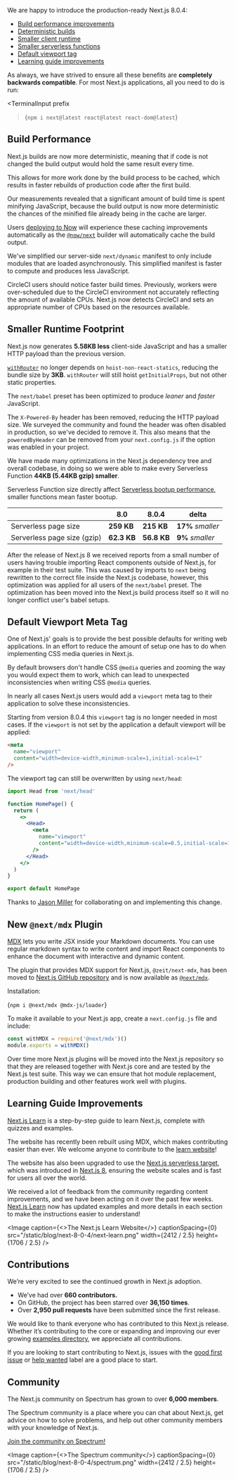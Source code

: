 


We are happy to introduce the production-ready Next.js 8.0.4:

- [Build performance improvements](#build-performance)
- [Deterministic builds](#build-performance)
- [Smaller client runtime](#smaller-runtime-footprint)
- [Smaller serverless functions](#smaller-runtime-footprint)
- [Default viewport tag](#default-viewport-meta-tag)
- [Learning guide improvements](#learning-guide-improvements)

As always, we have strived to ensure all these benefits are **completely backwards compatible**. For most Next.js applications, all you need to do is run:

<TerminalInput
  prefix
>{`npm i next@latest react@latest react-dom@latest`}</TerminalInput>

## Build Performance

Next.js builds are now more deterministic, meaning that if code is not changed the build output would hold the same result every time.

This allows for more work done by the build process to be cached, which results in faster rebuilds of production code after the first build.

Our measurements revealed that a significant amount of build time is spent minifying JavaScript, because the build output is now more deterministic the chances of the minified file already being in the cache are larger.

Users [deploying to Now](https://zeit.co/guides/deploying-nextjs-with-now/) will experience these caching improvements automatically as the [`@now/next`](https://zeit.co/guides/deploying-nextjs-with-now) builder will automatically cache the build output.

We've simplified our server-side `next/dynamic` manifest to only include modules that are loaded asynchronously.
This simplified manifest is faster to compute and produces less JavaScript.

CircleCI users should notice faster build times.
Previously, workers were over-scheduled due to the CircleCI environment not accurately reflecting the amount of available CPUs.
Next.js now detects CircleCI and sets an appropriate number of CPUs based on the resources available.

## Smaller Runtime Footprint

Next.js now generates **5.58KB less** client-side JavaScript and has a smaller HTTP payload than the previous version.

[`withRouter`](https://nextjs.org/docs/#using-a-higher-order-component) no longer depends on `hoist-non-react-statics`, reducing the bundle size by **3KB**. `withRouter` will still hoist `getInitialProps`, but not other static properties.

The `next/babel` preset has been optimized to produce _leaner_ and _faster_ JavaScript.

The `X-Powered-By` header has been removed, reducing the HTTP payload size. We surveyed the community and found the header was often disabled in production, so we've decided to remove it.
This also means that the `poweredByHeader` can be removed from your `next.config.js` if the option was enabled in your project.

We have made many optimizations in the Next.js dependency tree and overall codebase, in doing so we were able to make every Serverless Function **44KB (5.44KB gzip) smaller**.

Serverless Function size directly affect [Serverless bootup performance](https://zeit.co/docs/v2/deployments/concepts/lambdas.amp#cold-and-hot-boots), smaller functions mean faster bootup.

<table>
  <thead>
    <tr>
      <th>&nbsp;</th>
      <th>8.0</th>
      <th>
        <b>8.0.4</b>
      </th>
      <th>delta</th>
    </tr>
  </thead>
  <tbody>
    <tr>
      <td>Serverless page size</td>
      <td>
        <b>259 KB</b>
      </td>
      <td>
        <b>215 KB</b>
      </td>
      <td>
        <b>17%</b>
        <em>smaller</em>
      </td>
    </tr>
    <tr>
      <td>Serverless page size (gzip)</td>
      <td>
        <b>62.3 KB</b>
      </td>
      <td>
        <b>56.8 KB</b>
      </td>
      <td>
        <b>9%</b>
        <em>smaller</em>
      </td>
    </tr>
  </tbody>
</table>

After the release of Next.js 8 we received reports from a small number of users having trouble importing React components outside of Next.js,
for example in their test suite.
This was caused by imports to `next` being rewritten to the correct file inside the Next.js codebase,
however, this optimization was applied for all users of the `next/babel` preset.
The optimization has been moved into the Next.js build process itself so it will no longer conflict user's babel setups.

## Default Viewport Meta Tag

One of Next.js' goals is to provide the best possible defaults for writing web applications.
In an effort to reduce the amount of setup one has to do when implementing CSS media queries in Next.js.

By default browsers don't handle CSS `@media` queries and zooming the way you would expect them to work,
which can lead to unexpected inconsistencies when writing CSS `@media` queries.

In nearly all cases Next.js users would add a `viewport` meta tag to their application to solve these inconsistencies.

Starting from version 8.0.4 this `viewport` tag is no longer needed in most cases.
If the `viewport` is not set by the application a default viewport will be applied:

```html
<meta
  name="viewport"
  content="width=device-width,minimum-scale=1,initial-scale=1"
/>
```

The viewport tag can still be overwritten by using `next/head`:

```jsx
import Head from 'next/head'

function HomePage() {
  return (
    <>
      <Head>
        <meta
          name="viewport"
          content="width=device-width,minimum-scale=0.5,initial-scale=1"
        />
      </Head>
    </>
  )
}

export default HomePage
```

Thanks to [Jason Miller](https://twitter.com/_developit) for collaborating on and implementing this change.

## New `@next/mdx` Plugin

[MDX](https://mdxjs.com/) lets you write JSX inside your Markdown documents.
You can use regular markdown syntax to write content and import React components to enhance the document with interactive and dynamic content.

The plugin that provides MDX support for Next.js, `@zeit/next-mdx`, has been moved to [Next.js GitHub repository](https://github.com/zeit/next.js/tree/canary/packages/next-mdx) and is now available as [`@next/mdx`](https://www.npmjs.com/package/@next/mdx).

Installation:

<TerminalInput prefix>{`npm i @next/mdx @mdx-js/loader`}</TerminalInput>

To make it available to your Next.js app, create a `next.config.js` file and include:

```js
const withMDX = require('@next/mdx')()
module.exports = withMDX()
```

Over time more Next.js plugins will be moved into the Next.js repository so that they are released together with Next.js core and are tested by the Next.js test suite. This way we can ensure that hot module replacement, production building and other features work well with plugins.

## Learning Guide Improvements

[Next.js Learn](https://nextjs.org/learn) is a step-by-step guide to learn Next.js, complete with quizzes and examples.

The website has recently been rebuilt using MDX, which makes contributing easier than ever. We welcome anyone to contribute to the [learn website](https://github.com/zeit/next-site/labels/learn)!

The website has also been upgraded to use the [Next.js serverless target](https://nextjs.org/docs#serverless-deployment), which was introduced in [Next.js 8](https://nextjs.org/blog/next-8#serverless-nextjs), ensuring the website scales and is fast for users all over the world.

We received a lot of feedback from the community regarding content improvements, and we have been acting on it over the past few weeks. [Next.js Learn](https://nextjs.org/learn) now has updated examples and more details in each section to make the instructions easier to understand!

<Image
  caption={<>The Next.js Learn Website</>}
  captionSpacing={0}
  src="/static/blog/next-8-0-4/next-learn.png"
  width={2412 / 2.5}
  height={1706 / 2.5}
/>

## Contributions

We’re very excited to see the continued growth in Next.js adoption.

- We’ve had over **660 contributors.**
- On GitHub, the project has been starred over **36,150 times**.
- Over **2,950 pull requests** have been submitted since the first release.

We would like to thank everyone who has contributed to this Next.js release. Whether it’s contributing to the core or expanding and improving our ever growing [examples directory](https://github.com/zeit/next.js/tree/canary/examples), we appreciate all contributions.

If you are looking to start contributing to Next.js, issues with the [good first issue](https://github.com/zeit/next.js/issues?q=is%3Aissue+is%3Aopen+sort%3Aupdated-desc+label%3A%22good+first+issue%22) or [help wanted](https://github.com/zeit/next.js/issues?q=is%3Aissue+is%3Aopen+sort%3Aupdated-desc+label%3A%22help+wanted%22) label are a good place to start.

## Community

The Next.js community on Spectrum has grown to over **6,000 members**.

The Spectrum community is a place where you can chat about Next.js, get advice on how to solve problems, and help out other community members with your knowledge of Next.js.

[Join the community on Spectrum!](https://spectrum.chat/next-js)

<Image
  caption={<>The Spectrum community</>}
  captionSpacing={0}
  src="/static/blog/next-8-0-4/spectrum.png"
  width={2412 / 2.5}
  height={1706 / 2.5}
/>

<style jsx>{`
  table {
    margin: 0 auto 30px;
  }
  table td,
  table th {
    padding: 10px 20px;
  }
  table th {
    font-weight: normal;
    font-size: 12px;
    color: #9b9b9b;
    padding-bottom: 0px;
  }
  table td:first-child {
    width: 55%;
  }
  table td {
    font-size: 14px;
    vertical-align: middle;
  }
  table td:last-child {
    color: #067df7;
  }
  table td:not(:first-child) {
    text-align: center;
  }
  table td em {
    font-weight: normal;
    font-size: 10px;
    text-transform: uppercase;
    font-style: normal;
    display: block;
  }
  // CSS only media query for mobile
  @media screen and (max-width: 640px) {
    table td,
    table th {
      padding: 10px 10px;
    }
  }
`}</style>
